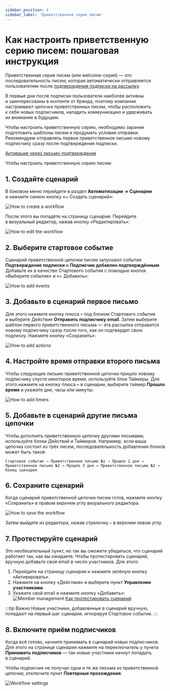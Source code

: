 ```yaml
---
sidebar_position: 4
sidebar_label: 'Приветственная серия писем'
---
```


# Как настроить приветственную серию писем: пошаговая инструкция

Приветственная серия писем (или welcome-серия) — это последовательность писем, которая автоматически отправляется пользователям после [подтверждения подписки на&nbsp;рассылку](https://docs.sendsay.ru/faq/double-opt-in).

В&nbsp;первые дни после подписки пользователи наиболее активны и&nbsp;заинтересованы в&nbsp;контенте от&nbsp;бренда, поэтому компании настраивают цепочки приветственных писем, чтобы расположить к&nbsp;себе новых подписчиков, наладить коммуникацию и&nbsp;удерживать их&nbsp;внимание в&nbsp;будущем.

Чтобы настроить приветственную серию, необходимо заранее подготовить шаблоны писем и&nbsp;продумать условия отправки. Рекомендуем отправлять первое приветственное письмо новому подписчику сразу после подтверждения подписки.

[Активация через письмо-подтверждения](https://docs.sendsay.ru/subscribers/contacts/how-to-activate-inactive-contacts#активация-через-письмо-подтверждения)

Чтобы настроить приветственную серию писем:

## 1. Создайте сценарий

В&nbsp;боковом меню перейдите в&nbsp;раздел **Автоматизации &rarr; Сценарии** и&nbsp;нажмите синюю кнопку &laquo;+&nbsp;Создать сценарий&raquo;:

![How to create a workflow](/img/automations/automation-with-workflows/welcome-series-with-workflow/how-to-create-a-workflow.jpg)

После этого вы&nbsp;попадёте на&nbsp;страницу сценария. Перейдите в&nbsp;визуальный редактор, нажав кнопку &laquo;Редактировать&raquo;:

![How to edit the workflow](/img/automations/automation-with-workflows/welcome-series-with-workflow/how-to-edit-the-workflow.jpg)

## 2. Выберите стартовое событие

Сценарий приветственной цепочки писем запускают события **Подтверждение подписки** и&nbsp;**Подписчик добавлен подтверждённым**. Добавьте их&nbsp;в&nbsp;качестве Стартового события с&nbsp;помощью кнопок &laquo;Выберите событие&raquo; и &laquo;+&nbsp;Добавить&raquo;:

![How to add events](/img/automations/automation-with-workflows/welcome-series-with-workflow/how-to-add-events.gif)

## 3. Добавьте в&nbsp;сценарий первое письмо

Для этого нажмите кнопку плюса `+` под блоком Стартового события и&nbsp;выберите Действие **Отправить подписчику email**. Затем выберите шаблон первого приветственного письма&nbsp;&mdash; эта рассылка отправится новому подписчику сразу после того, как он&nbsp;подтвердит свою подписку. Нажмите кнопку &laquo;Сохранить&raquo;:

![How to add actions](/img/automations/automation-with-workflows/welcome-series-with-workflow/how-to-add-actions.gif)

## 4. Настройте время отправки второго письма

Чтобы следующее письмо приветственной цепочки пришло новому подписчику спустя некоторое время, используйте блок Таймеры. Для этого нажмите на&nbsp;кнопку плюса `+` в&nbsp;сценарии, выберите таймер **Прошло время** и&nbsp;укажите дни, часы или минуты:

![How to add timers](/img/automations/automation-with-workflows/welcome-series-with-workflow/how-to-add-timers.gif)

## 5. Добавьте в&nbsp;сценарий другие письма цепочки

Чтобы дополнить приветственную цепочку другими письмами, используйте блоки Действий и&nbsp;Таймеров. Например, если ваша цепочка состоит из&nbsp;трёх писем, последовательность добавления блоков может быть такой:

```
Стартовое событие → Приветственное письмо №1 → Прошло 2 дня → Приветственное письмо №2 → Прошло 3 дня → Приветственное письмо №3 → Конец сценария
```

## 6. Сохраните сценарий

Когда сценарий приветственной цепочки писем готов, нажмите кнопку &laquo;Сохранить&raquo; в&nbsp;правом верхнем углу визуального редактора.

![How to save the workflow](/img/automations/automation-with-workflows/welcome-series-with-workflow/how-to-save-the-workflow.png)

Затем выйдите из&nbsp;редактора, нажав стрелочку `←` в&nbsp;верхнем левом углу.

## 7. Протестируйте сценарий

Это необязательный пункт, но&nbsp;так вы&nbsp;сможете убедиться, что сценарий работает так, как вы ожидаете. Чтобы протестировать сценарий, вручную добавьте свой email в&nbsp;число участников. Для этого:

1. Перейдите на&nbsp;страницу сценария и&nbsp;нажмите зелёную кнопку &laquo;Активировать&raquo;.
2. Нажмите на&nbsp;кнопку &laquo;Действия&raquo; и&nbsp;выберите пункт **Управление участниками**.
3. Укажите свой email и&nbsp;нажмите кнопку &laquo;Добавить&raquo;:
   ![Member management](/img/automations/automation-with-workflows/welcome-series-with-workflow/member-management.gif)
   [Как протестировать сценарий](https://docs.sendsay.ru/automations/automation-with-workflows/workflow-creation/#как-протестировать-сценарий)

:::tip Важно
Новые участники, добавленные в&nbsp;сценарий вручную, попадают на&nbsp;первый шаг сценария, игнорируя Стартовое событие.
:::

## 8. Включите приём подписчиков

Когда всё готово, начните принимать в&nbsp;сценарий новых подписчиков. Для этого на&nbsp;странице сценария нажмите на&nbsp;переключатель у&nbsp;пункта **Принимать подписчиков**&nbsp;&mdash; так новые участники начнут попадать в&nbsp;сценарий.

Чтобы подписчик не&nbsp;получал одни и&nbsp;те&nbsp;же письма из&nbsp;приветственной цепочки, отключите пункт **Повторные прохождения**.

![Workflow settings](/img/automations/automation-with-workflows/welcome-series-with-workflow/workflow-settings.png)

